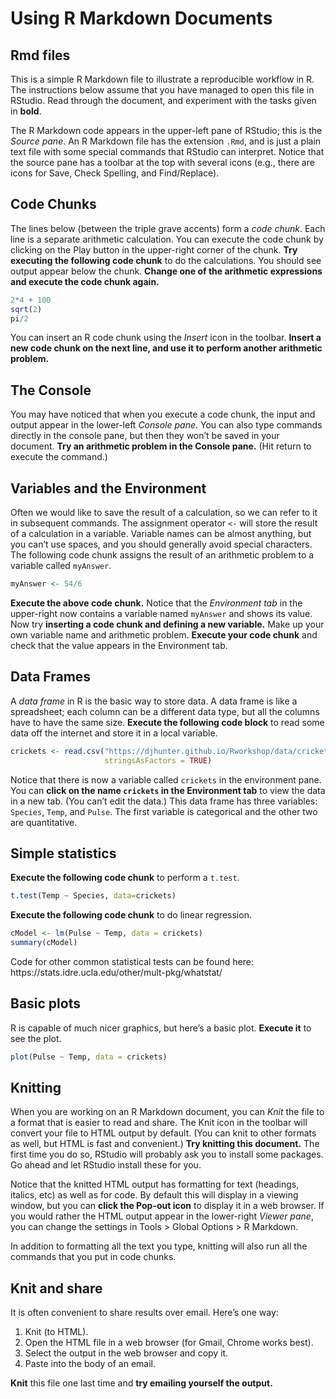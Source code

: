 # Using R Markdown Documents

## Rmd files

This is a simple R Markdown file to illustrate a reproducible workflow in R. The instructions below assume that you have managed to open this file in RStudio. Read through the document, and experiment with the tasks given in **bold**.

The R Markdown code appears in the upper-left pane of RStudio; this is the *Source pane*. An R Markdown file has the extension `.Rmd`, and is just a plain text file with some special commands that RStudio can interpret. Notice that the source pane has a toolbar at the top with several icons (e.g., there are icons for Save, Check Spelling, and Find/Replace). 

## Code Chunks

The lines below (between the triple grave accents) form a *code chunk*. Each line is a separate arithmetic calculation. You can execute the code chunk by clicking on the Play button in the upper-right corner of the chunk. **Try executing the following code chunk** to do the calculations. You should see output appear below the chunk. **Change one of the arithmetic expressions and execute the code chunk again.**

```r
2*4 + 100
sqrt(2)
pi/2
```

You can insert an R code chunk using the *Insert* icon in the toolbar. **Insert a new code chunk on the next line, and use it to perform another arithmetic problem.**



## The Console

You may have noticed that when you execute a code chunk, the input and output appear in the lower-left *Console pane*. You can also type commands directly in the console pane, but then they won't be saved in your document. **Try an arithmetic problem in the Console pane.** (Hit return to execute the command.)

## Variables and the Environment

Often we would like to save the result of a calculation, so we can refer to it in subsequent commands. The assignment operator `<-` will store the result of a calculation in a variable. Variable names can be almost anything, but you can't use spaces, and you should generally avoid special characters. The following code chunk assigns the result of an arithmetic problem to a variable called `myAnswer`.

```r
myAnswer <- 54/6
```

**Execute the above code chunk.** Notice that the *Environment tab* in the upper-right now contains a variable named `myAnswer` and shows its value. Now try **inserting a code chunk and defining a new variable.** Make up your own variable name and arithmetic problem. **Execute your code chunk** and check that the value appears in the Environment tab.

## Data Frames

A *data frame* in R is the basic way to store data. A data frame is like a spreadsheet; each column can be a different data type, but all the columns have to have the same size. **Execute the following code block** to read some data off the internet and store it in a local variable.

```r
crickets <- read.csv("https://djhunter.github.io/Rworkshop/data/crickets.csv", 
                     stringsAsFactors = TRUE)
```

Notice that there is now a variable called `crickets` in the environment pane. You can **click on the name `crickets` in the Environment tab** to view the data in a new tab. (You can't edit the data.) This data frame has three variables: `Species`, `Temp`, and `Pulse`. The first variable is categorical and the other two are quantitative.

## Simple statistics

**Execute the following code chunk** to perform a `t.test`.

```r
t.test(Temp ~ Species, data=crickets)
```

**Execute the following code chunk** to do linear regression.

```r
cModel <- lm(Pulse ~ Temp, data = crickets)
summary(cModel)
```

Code for other common statistical tests can be found here:
https://stats.idre.ucla.edu/other/mult-pkg/whatstat/

## Basic plots

R is capable of much nicer graphics, but here's a basic plot. **Execute it** to see the plot.

```r
plot(Pulse ~ Temp, data = crickets)
```

## Knitting

When you are working on an R Markdown document, you can *Knit* the file to a format that is easier to read and share. The Knit icon in the toolbar will convert your file to HTML output by default. (You can knit to other formats as well, but HTML is fast and convenient.) **Try knitting this document.** The first time you do so, RStudio will probably ask you to install some packages. Go ahead and let RStudio install these for you.

Notice that the knitted HTML output has formatting for text (headings, italics, etc) as well as for code. By default this will display in a viewing window, but you can **click the Pop-out icon** to display it in a web browser. If you would rather the HTML output appear in the lower-right *Viewer pane*, you can change the settings in Tools > Global Options > R Markdown.

In addition to formatting all the text you type, knitting will also run all the commands that you put in code chunks.

## Knit and share

It is often convenient to share results over email. Here's one way:

1. Knit (to HTML).
2. Open the HTML file in a web browser (for Gmail, Chrome works best).
3. Select the output in the web browser and copy it.
4. Paste into the body of an email.

**Knit** this file one last time and **try emailing yourself the output.**
